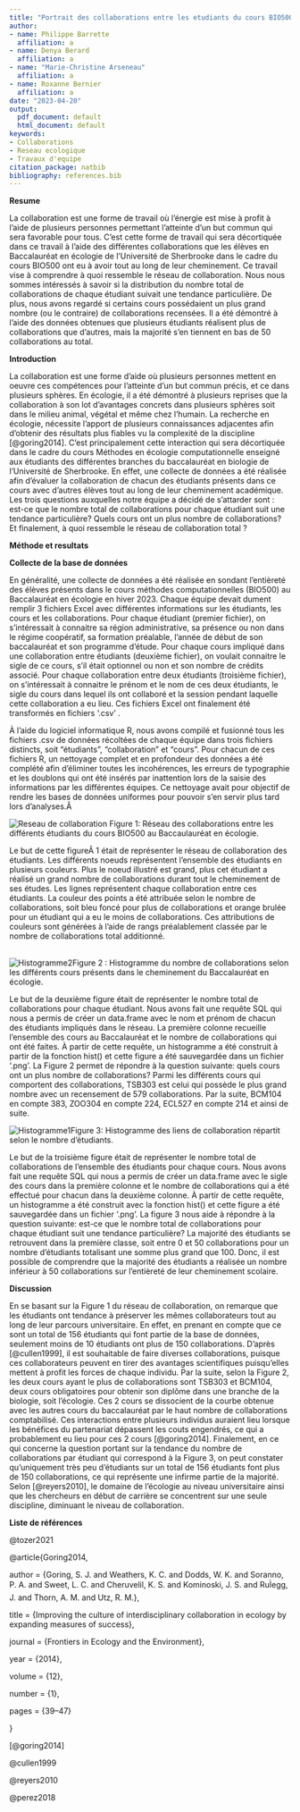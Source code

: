 ```yaml
---
title: "Portrait des collaborations entre les etudiants du cours BIO500"
author:
- name: Philippe Barrette
  affiliation: a
- name: Denya Berard
  affiliation: a
- name: "Marie-Christine Arseneau"
  affiliation: a
- name: Roxanne Bernier
  affiliation: a
date: "2023-04-20"
output:
  pdf_document: default
  html_document: default
keywords:
- Collaborations
- Reseau ecologique
- Travaux d'equipe
citation_package: natbib
bibliography: references.bib
---
```


**Resume**

La collaboration est une forme de travail où l'énergie est mise à profit à l'aide de plusieurs personnes permettant l'atteinte d'un but commun qui sera favorable pour tous. C'est cette forme de travail qui sera décortiquée dans ce travail à l'aide des différentes collaborations que les élèves en Baccalauréat en écologie de l'Université de Sherbrooke dans le cadre du cours BIO500 ont eu à avoir tout au long de leur cheminement. Ce travail vise à comprendre à quoi ressemble le réseau de collaboration. Nous nous sommes intéressés à savoir si la distribution du nombre total de collaborations de chaque étudiant suivait une tendance particulière. De plus, nous avons regardé si certains cours possédaient un plus grand nombre (ou le contraire) de collaborations recensées. Il a été démontré à l'aide des données obtenues que plusieurs étudiants réalisent plus de collaborations que d'autres, mais la majorité s'en tiennent en bas de 50 collaborations au total.

**Introduction**

La collaboration est une forme d'aide où plusieurs personnes mettent en oeuvre ces compétences pour l'atteinte d'un but commun précis, et ce dans plusieurs sphères. En écologie, il a été démontré à plusieurs reprises que la collaboration à son lot d'avantages concrets dans plusieurs sphères soit dans le milieu animal, végétal et même chez l'humain. La recherche en écologie, nécessite l'apport de plusieurs connaissances adjacentes afin d'obtenir des résultats plus fiables vu la complexité de la discipline [@goring2014]. C'est principalement cette interaction qui sera décortiquée dans le cadre du cours Méthodes en écologie computationnelle enseigné aux étudiants des différentes branches du baccalauréat en biologie de l'Université de Sherbrooke. En effet, une collecte de données a été réalisée afin d'évaluer la collaboration de chacun des étudiants présents dans ce cours avec d'autres élèves tout au long de leur cheminement académique. Les trois questions auxquelles notre équipe a décidé de s'attarder sont : est-ce que le nombre total de collaborations pour chaque étudiant suit une tendance particulière? Quels cours ont un plus nombre de collaborations? Et finalement, à quoi ressemble le réseau de collaboration total ?

**Méthode et resultats**

**Collecte de la base de données**

En généralité, une collecte de données a été réalisée en sondant l'entièreté des élèves présents dans le cours méthodes computationnelles (BIO500) au Baccalauréat en écologie en hiver 2023. Chaque équipe devait dument remplir 3 fichiers Excel avec différentes informations sur les étudiants, les cours et les collaborations. Pour chaque étudiant (premier fichier), on s'intéressait à connaitre sa région administrative, sa présence ou non dans le régime coopératif, sa formation préalable, l'année de début de son baccalauréat et son programme d'étude. Pour chaque cours impliqué dans une collaboration entre étudiants (deuxième fichier), on voulait connaitre le sigle de ce cours, s'il était optionnel ou non et son nombre de crédits associé. Pour chaque collaboration entre deux étudiants (troisième fichier), on s'intéressait à connaitre le prénom et le nom de ces deux étudiants, le sigle du cours dans lequel ils ont collaboré et la session pendant laquelle cette collaboration a eu lieu. Ces fichiers Excel ont finalement été transformés en fichiers '.csv' .

À l'aide du logiciel informatique R, nous avons compilé et fusionné tous les fichiers .csv de données récoltées de chaque équipe dans trois fichiers distincts, soit "étudiants", "collaboration" et "cours". Pour chacun de ces fichiers R, un nettoyage complet et en profondeur des données a été complété afin d'éliminer toutes les incohérences, les erreurs de typographie et les doublons qui ont été insérés par inattention lors de la saisie des informations par les différentes équipes. Ce nettoyage avait pour objectif de rendre les bases de données uniformes pour pouvoir s'en servir plus tard lors d'analyses.Â 

![Reseau de collaboration](figures/Reseau_de_collaboration.png) Figure 1: Réseau des collaborations entre les différents étudiants du cours BIO500 au Baccaulauréat en écologie.

Le but de cette figureÂ 1 était de représenter le réseau de collaboration des étudiants. Les différents noeuds représentent l'ensemble des étudiants en plusieurs couleurs. Plus le noeud illustré est grand, plus cet étudiant a réalisé un grand nombre de collaborations durant tout le cheminement de ses études. Les lignes représentent chaque collaboration entre ces étudiants. La couleur des points a été attribuée selon le nombre de collaborations, soit bleu foncé pour plus de collaborations et orange brulée pour un étudiant qui a eu le moins de collaborations. Ces attributions de couleurs sont générées à l'aide de rangs préalablement classée par le nombre de collaborations total additionné.

\
![Histogramme2](figures/Histogramme_de_collaboration_par_cours.png)Figure 2 : Histogramme du nombre de collaborations selon les différents cours présents dans le cheminement du Baccalauréat en écologie.

Le but de la deuxième figure était de représenter le nombre total de collaborations pour chaque étudiant. Nous avons fait une requête SQL qui nous a permis de créer un data.frame avec le nom et prénom de chacun des étudiants impliqués dans le réseau. La première colonne recueille l'ensemble des cours au Baccalauréat et le nombre de collaborations qui ont été faites. À partir de cette requête, un histogramme a été construit à partir de la fonction hist() et cette figure a été sauvegardée dans un fichier '.png'. La Figure 2 permet de répondre à la question suivante: quels cours ont un plus nombre de collaborations? Parmi les différents cours qui comportent des collaborations, TSB303 est celui qui possède le plus grand nombre avec un recensement de 579 collaborations. Par la suite, BCM104 en compte 383, ZOO304 en compte 224, ECL527 en compte 214 et ainsi de suite.

![Histogramme1](figures/Histogramme_de_collaboration_entre_etudiants.png)Figure 3: Histogramme des liens de collaboration répartit selon le nombre d'étudiants.

Le but de la troisième figure était de représenter le nombre total de collaborations de l'ensemble des étudiants pour chaque cours. Nous avons fait une requête SQL qui nous a permis de créer un data.frame avec le sigle des cours dans la première colonne et le nombre de collaborations qui a été effectué pour chacun dans la deuxième colonne. À partir de cette requête, un histogramme a été construit avec la fonction hist() et cette figure a été sauvegardée dans un fichier '.png'. La figure 3 nous aide à répondre à la question suivante: est-ce que le nombre total de collaborations pour chaque étudiant suit une tendance particulière? La majorité des étudiants se retrouvent dans la première classe, soit entre 0 et 50 collaborations pour un nombre d'étudiants totalisant une somme plus grand que 100. Donc, il est possible de comprendre que la majorité des étudiants a réalisée un nombre inférieur à 50 collaborations sur l'entièreté de leur cheminement scolaire.

**Discussion**

En se basant sur la Figure 1 du réseau de collaboration, on remarque que les étudiants ont tendance à préserver les mêmes collaborateurs tout au long de leur parcours universitaire. En effet, en prenant en compte que ce sont un total de 156 étudiants qui font partie de la base de données, seulement moins de 10 étudiants ont plus de 150 collaborations. D'après [@cullen1999], il est souhaitable de faire diverses collaborations, puisque ces collaborateurs peuvent en tirer des avantages scientifiques puisqu'elles mettent à profit les forces de chaque individu. Par la suite, selon la Figure 2, les deux cours ayant le plus de collaborations sont TSB303 et BCM104, deux cours obligatoires pour obtenir son diplôme dans une branche de la biologie, soit l'écologie. Ces 2 cours se dissocient de la courbe obtenue avec les autres cours du baccalauréat par le haut nombre de collaborations comptabilisé. Ces interactions entre plusieurs individus auraient lieu lorsque les bénéfices du partenariat dépassent les couts engendrés, ce qui a probablement eu lieu pour ces 2 cours [@goring2014]. Finalement, en ce qui concerne la question portant sur la tendance du nombre de collaborations par étudiant qui correspond à la Figure 3, on peut constater qu'uniquement très peu d'étudiants sur un total de 156 étudiants font plus de 150 collaborations, ce qui représente une infirme partie de la majorité. Selon [@reyers2010], le domaine de l'écologie au niveau universitaire ainsi que les chercheurs en début de carrière se concentrent sur une seule discipline, diminuant le niveau de collaboration.

**Liste de références**

@tozer2021

\@article{Goring2014,

author = {Goring, S. J. and Weathers, K. C. and Dodds, W. K. and Soranno, P. A. and Sweet, L. C. and Cheruvelil, K. S. and Kominoski, J. S. and RuÌegg, J. and Thorn, A. M. and Utz, R. M.},

title = {Improving the culture of interdisciplinary collaboration in ecology by expanding measures of success},

journal = {Frontiers in Ecology and the Environment},

year = {2014},

volume = {12},

number = {1},

pages = {39--47}

}

[@goring2014]

@cullen1999

@reyers2010

@perez2018

\

\
